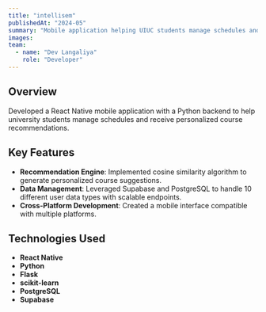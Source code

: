 ```yaml
---
title: "intellisem"
publishedAt: "2024-05"
summary: "Mobile application helping UIUC students manage schedules and receive personalized course recommendations."
images:
team:
  - name: "Dev Langaliya"
    role: "Developer"
---
```


## Overview

Developed a React Native mobile application with a Python backend to help university students manage schedules and receive personalized course recommendations.

## Key Features

- **Recommendation Engine**: Implemented cosine similarity algorithm to generate personalized course suggestions.
- **Data Management**: Leveraged Supabase and PostgreSQL to handle 10 different user data types with scalable endpoints.
- **Cross-Platform Development**: Created a mobile interface compatible with multiple platforms.

## Technologies Used

- **React Native**
- **Python**
- **Flask**
- **scikit-learn**
- **PostgreSQL**
- **Supabase**